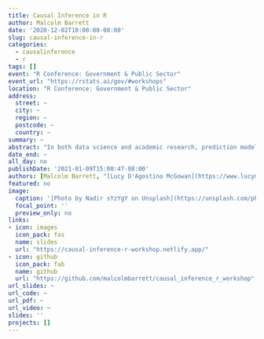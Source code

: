 ```yaml
---
title: Causal Inference in R
author: Malcolm Barrett
date: '2020-12-02T10:00:00-08:00'
slug: causal-inference-in-r
categories:
  - causalinference
  - r
tags: []
event: "R Conference: Government & Public Sector"
event_url: "https://rstats.ai/gov/#workshops"
location: "R Conference: Government & Public Sector"
address:
  street: ~
  city: ~
  region: ~
  postcode: ~
  country: ~
summary: ~
abstract: "In both data science and academic research, prediction modeling is often not enough; to answer many questions, we need to approach them causally. In this workshop, we’ll teach the essential elements of answering causal questions in R through causal diagrams, and causal modeling techniques such as propensity scores, inverse probability weighting, and g-computation. We’ll also show that by distinguishing predictive models from causal models, we can better take advantage of both tools; prediction modeling plays a role in establishing many causal models, such as propensity scores and g-computation. You’ll be able to use the tools you already know--the tidyverse, regression models, and more--to answer the questions that are important to your work."
date_end: ~
all_day: no
publishDate: '2021-01-09T15:00:47-08:00'
authors: [Malcolm Barrett, "[Lucy D'Agostino McGowan](https://www.lucymcgowan.com/)"]
featured: no
image:
  caption: '[Photo by Nadir sYzYgY on Unsplash](https://unsplash.com/photos/wc3jFFQxo8k)'
  focal_point: ''
  preview_only: no
links:
- icon: images
  icon_pack: fas
  name: slides
  url: "https://causal-inference-r-workshop.netlify.app/"
- icon: github
  icon_pack: fab
  name: github
  url: "https://github.com/malcolmbarrett/causal_inference_r_workshop"
url_slides: ~
url_code: ~
url_pdf: ~
url_video: ~
slides: ''
projects: []
---
```

